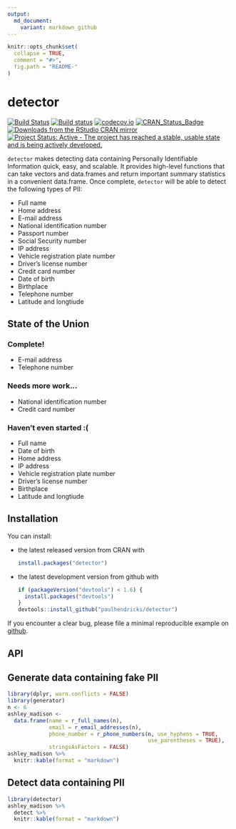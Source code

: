 ```yaml
---
output:
  md_document:
    variant: markdown_github
---
```


<!-- README.md is generated from README.Rmd. Please edit that file -->

```r
knitr::opts_chunk$set(
  collapse = TRUE,
  comment = "#>",
  fig.path = "README-"
)
```

# detector

[![Build Status](https://travis-ci.org/paulhendricks/detector.png?branch=master)](https://travis-ci.org/paulhendricks/detector)
[![Build status](https://ci.appveyor.com/api/projects/status/gu5ggnr1i2muw5r3/branch/master?svg=true)](https://ci.appveyor.com/project/paulhendricks/detector/branch/master)
[![codecov.io](http://codecov.io/github/paulhendricks/detector/coverage.svg?branch=master)](http://codecov.io/github/paulhendricks/detector?branch=master)
[![CRAN_Status_Badge](http://www.r-pkg.org/badges/version/detector)](http://cran.r-project.org/package=detector)
[![Downloads from the RStudio CRAN mirror](http://cranlogs.r-pkg.org/badges/detector)](http://cran.rstudio.com/package=detector)
[![Project Status: Active - The project has reached a stable, usable state and is being actively developed.](http://www.repostatus.org/badges/0.1.0/active.svg)](http://www.repostatus.org/#active)

`detector` makes detecting data containing Personally Identifiable Information quick, easy, and scalable. It provides high-level functions that can take vectors and data.frames and return important summary statistics in a convenient data.frame. Once complete, `detector` will be able to detect the following types of PII:

* Full name
* Home address
* E-mail address
* National identification number
* Passport number
* Social Security number
* IP address
* Vehicle registration plate number
* Driver's license number
* Credit card number
* Date of birth
* Birthplace
* Telephone number
* Latitude and longtiude

## State of the Union

### Complete!

* E-mail address 
* Telephone number 

### Needs more work...

* National identification number
* Credit card number

### Haven't even started :(

* Full name
* Date of birth
* Home address
* IP address
* Vehicle registration plate number
* Driver's license number
* Birthplace
* Latitude and longtiude 

## Installation

You can install:

* the latest released version from CRAN with

    ```R
    install.packages("detector")
    ````

* the latest development version from github with

    ```R
    if (packageVersion("devtools") < 1.6) {
      install.packages("devtools")
    }
    devtools::install_github("paulhendricks/detector")
    ```

If you encounter a clear bug, please file a minimal reproducible example on [github](https://github.com/paulhendricks/detector/issues).

## API

## Generate data containing fake PII

```r
library(dplyr, warn.conflicts = FALSE)
library(generator)
n <- 6
ashley_madison <- 
  data.frame(name = r_full_names(n), 
             email = r_email_addresses(n), 
             phone_number = r_phone_numbers(n, use_hyphens = TRUE, 
                                            use_parentheses = TRUE), 
             stringsAsFactors = FALSE)
ashley_madison %>% 
  knitr::kable(format = "markdown")
```

## Detect data containing PII

```r
library(detector)
ashley_madison %>% 
  detect %>% 
  knitr::kable(format = "markdown")
```
